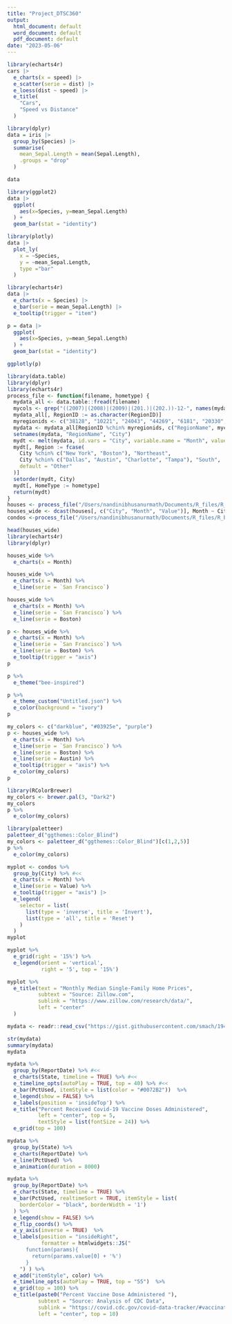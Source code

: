```yaml
---
title: "Project_DTSC360"
output:
  html_document: default
  word_document: default
  pdf_document: default
date: "2023-05-06"
---
```


```r
library(echarts4r)
cars |>
  e_charts(x = speed) |>
  e_scatter(serie = dist) |>
  e_loess(dist ~ speed) |>
  e_title(
    "Cars",
    "Speed vs Distance"
  )
```


```r
library(dplyr)
data = iris |>
  group_by(Species) |>
  summarise(
    mean_Sepal.Length = mean(Sepal.Length),
    .groups = "drop"
  )

data
```



```r
library(ggplot2)
data |>
  ggplot(
    aes(x=Species, y=mean_Sepal.Length)
  ) +
  geom_bar(stat = "identity")
```


```r
library(plotly)
data |>
  plot_ly(
    x = ~Species,
    y = ~mean_Sepal.Length,
    type ="bar"
  )
```

```r
library(echarts4r)
data |>
  e_charts(x = Species) |>
  e_bar(serie = mean_Sepal.Length) |>
  e_tooltip(trigger = "item")
```


```r
p = data |>
  ggplot(
    aes(x=Species, y=mean_Sepal.Length)
  ) +
  geom_bar(stat = "identity")

ggplotly(p)
```

```r
library(data.table)
library(dplyr)
library(echarts4r)
process_file <- function(filename, hometype) {
  mydata_all <- data.table::fread(filename)
  mycols <- grep("((2007)|(2008)|(2009)|(201.)|(202.))-12-", names(mydata_all), value = T)
  mydata_all[, RegionID := as.character(RegionID)]
  myregionids <- c("38128", "10221", "24043", "44269", "6181", "20330", "17426", "40326", "41176")
  mydata <- mydata_all[RegionID %chin% myregionids, c("RegionName", mycols), with = FALSE]
  setnames(mydata, "RegionName", "City")
  mydt <- melt(mydata, id.vars = "City", variable.name = "Month", value.name = "Value")
  mydt[, Region := fcase(
    City %chin% c("New York", "Boston"), "Northeast",
    City %chin% c("Dallas", "Austin", "Charlotte", "Tampa"), "South",
    default = "Other"
  )]
  setorder(mydt, City)
  mydt[, HomeType := hometype]
  return(mydt)
}
houses <- process_file("/Users/nandinibhusanurmath/Documents/R_files/R_basics/sfr.csv", "SingleFamily")
houses_wide <- dcast(houses[, c("City", "Month", "Value")], Month ~ City)
condos <-process_file("/Users/nandinibhusanurmath/Documents/R_files/R_basics/condo.csv", "Condo")
```

```r
head(houses_wide)
library(echarts4r)
library(dplyr)
```


```r
houses_wide %>%
  e_charts(x = Month)
```

```r
houses_wide %>%
  e_charts(x = Month) %>%
  e_line(serie = `San Francisco`)
```

```r
houses_wide %>%
  e_charts(x = Month) %>%
  e_line(serie = `San Francisco`) %>%
  e_line(serie = Boston) 
```

```r
p <- houses_wide %>%
  e_charts(x = Month) %>%
  e_line(serie = `San Francisco`) %>%   
  e_line(serie = Boston) %>%  
  e_tooltip(trigger = "axis")
p
```

```r
p %>%
  e_theme("bee-inspired")
```

```r
p %>%
  e_theme_custom("Untitled.json") %>%
  e_color(background = "ivory")
p
```

```r
my_colors <- c("darkblue", "#03925e", "purple")
p <- houses_wide %>% 
  e_charts(x = Month) %>%
  e_line(serie = `San Francisco`) %>%
  e_line(serie = Boston) %>%
  e_line(serie = Austin) %>%
  e_tooltip(trigger = "axis") %>%
  e_color(my_colors)
p
```

```r
library(RColorBrewer)
my_colors <- brewer.pal(3, "Dark2")
my_colors
p %>%
  e_color(my_colors)
```

```r
library(paletteer)
paletteer_d("ggthemes::Color_Blind")
my_colors <- paletteer_d("ggthemes::Color_Blind")[c(1,2,5)] 
p %>%
  e_color(my_colors)
```

```r
myplot <- condos %>%
  group_by(City) %>% #<<
  e_charts(x = Month) %>%
  e_line(serie = Value) %>%
  e_tooltip(trigger = "axis") |>
  e_legend(  
    selector = list(  
      list(type = 'inverse', title = 'Invert'),
      list(type = 'all', title = 'Reset')
    )
  )
myplot
```

```r
myplot %>%
  e_grid(right = '15%') %>%  
  e_legend(orient = 'vertical', 
           right = '5', top = '15%')
```

```r
myplot %>% 
  e_title(text = "Monthly Median Single-Family Home Prices", 
          subtext = "Source: Zillow.com", 
          sublink = "https://www.zillow.com/research/data/",
          left = "center"
  )
```

```r
mydata <- readr::read_csv("https://gist.githubusercontent.com/smach/194d26539b0d0deb9f6ac5ca2e7d49d0/raw/f0d3362e06e3cb7dbfc0c9df67e259f1e9dfb898/timeline_data.csv")

str(mydata)
summary(mydata)
mydata

mydata %>% 
  group_by(ReportDate) %>% #<<
  e_charts(State, timeline = TRUE) %>% #<<
  e_timeline_opts(autoPlay = TRUE, top = 40) %>% #<<
  e_bar(PctUsed, itemStyle = list(color = "#0072B2"))  %>% 
  e_legend(show = FALSE) %>% 
  e_labels(position = 'insideTop') %>%
  e_title("Percent Received Covid-19 Vaccine Doses Administered", 
          left = "center", top = 5, 
          textStyle = list(fontSize = 24)) %>%
  e_grid(top = 100)
```

```r
mydata %>%
  group_by(State) %>%
  e_charts(ReportDate) %>%
  e_line(PctUsed) %>%
  e_animation(duration = 8000) 
```

```r
mydata %>%
  group_by(ReportDate) %>%
  e_charts(State, timeline = TRUE) %>%
  e_bar(PctUsed, realtimeSort = TRUE, itemStyle = list(
    borderColor = "black", borderWidth = '1')
  ) %>%
  e_legend(show = FALSE) %>%
  e_flip_coords() %>%
  e_y_axis(inverse = TRUE)  %>%
  e_labels(position = "insideRight", 
           formatter = htmlwidgets::JS("
      function(params){
        return(params.value[0] + '%')
      }
    ") ) %>%
  e_add("itemStyle", color) %>%
  e_timeline_opts(autoPlay = TRUE, top = "55")  %>%
  e_grid(top = 100) %>%
  e_title(paste0("Percent Vaccine Dose Administered "), 
          subtext = "Source: Analysis of CDC Data", 
          sublink = "https://covid.cdc.gov/covid-data-tracker/#vaccinations", 
          left = "center", top = 10)
```